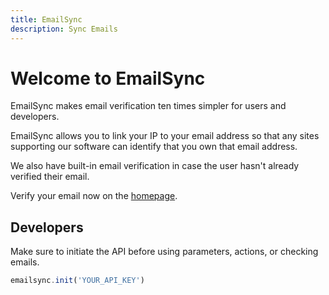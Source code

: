 ```yaml
---
title: EmailSync
description: Sync Emails
---
```


# Welcome to EmailSync

EmailSync makes email verification ten times simpler for users and developers.

EmailSync allows you to link your IP to your email address so that any sites supporting our software can identify that you own that email address.

We also have built-in email verification in case the user hasn't already verified their email.

Verify your email now on the [homepage](https://anti-verification.cosmixcom.repl.co).

## Developers
Make sure to initiate the API before using parameters, actions, or checking emails.

```js
emailsync.init('YOUR_API_KEY')
```

